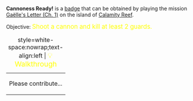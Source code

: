 '''Cannoness Ready!''' is a [[Badges|badge]] that can be obtained by playing the mission [[Gaëlle's Letter (Ch. 1)]] on the island of [[Calamity Reef]].

Objective: <big style="color:yellow">Shoot a cannon and kill at least 2 guards.</big>

{| class="mw-collapsible mw-collapsed"
|+ style=white-space:nowrap;text-align:left | <big style="color:yellow">💡 Walkthrough</big>
|-
| Please contribute...
|}